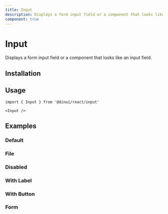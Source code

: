 ```yaml
---
title: Input
description: Displays a form input field or a component that looks like an input field.
component: true
---
```


# Input

Displays a form input field or a component that looks like an input field.


<Example path="ui/input-demo" className="[&_input]:max-w-xs" />

## Installation


<InstallationGuide path="ui/input" />

## Usage

```tsx
import { Input } from '@dinui/react/input'
```

```tsx
<Input />
```

## Examples

### Default

<Example path="ui/input-demo" className="[&_input]:max-w-xs" />

### File

<Example path="ui/input-file" className="[&_input]:max-w-xs" />

### Disabled

<Example path="ui/input-disabled" className="[&_input]:max-w-xs" />

### With Label

<Example path="ui/input-with-label" className="[&_input]:max-w-xs" />

### With Button

<Example path="ui/input-with-button" className="[&_input]:max-w-xs" />

### Form

<Example path="ui/input-form" />
